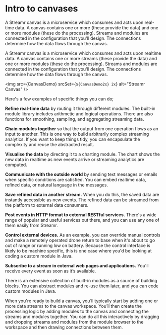 



# Intro to canvases

A Streamr canvas is a microservice which consumes and acts upon real-time data. A canvas contains one or more  (these provide the data) and one or more modules (these do the processing). Streams and modules are connected in the configuration that you'll design. The connections determine how the data flows through the canvas.

A Streamr canvas is a microservice which consumes and acts upon realtime data. A canvas contains one or more <Link to={links.docs.streams.root}>streams</Link> (these provide the data) and one or more <Link to={links.docs.moduleReference.root}>modules</Link> (these do the processing). Streams and modules are connected in the configuration that you'll design. The connections determine how the data flows through the canvas.

<img
  src={CanvasDemo}
  srcSet={`${CanvasDemo2x} 2x`}
  alt="Streamr Canvas"
/>

Here's a few examples of specific things you can do;

**Refine real-time data** by routing it through different modules. The built-in module library  includes arithmetic and logical operations. There are also functions for smoothing, sampling, and aggregating streaming data.

**Chain modules together** so that the output from one operation flows as an input to another. This is one way to build arbitrarily complex streaming analytics. If you want to keep things tidy, you can encapsulate the complexity and reuse the abstracted result.

**Visualise the data** by directing it to a charting module. The chart shows the new data in realtime as new events arrive or streaming analytics are computed.

**Communicate with the outside world** by sending text messages or emails when specific conditions are satisfied. You can embed realtime data, refined data, or natural language in the messages.

**Save refined data in another stream.** When you do this, the saved data are instantly accessible as new events. The refined data can be streamed from the platform to external data consumers.

**Post events in HTTP format to external RESTful services.** There's a wide range of popular and useful services out there, and you can use any one of them easily from Streamr.

**Control external devices.** As an example, you can override manual controls and make a remotely operated drone return to base when it's about to go out of range or running low on battery. Because the control interface is likely to be machine specific, this is one case where you'd be looking at coding a custom module in Java.

**Subscribe to a stream in external web pages and applications.** You'll receive every event as soon as it’s available.

There is an extensive <Link to={links.docs.moduleReference.root}>collection</Link> of built-in modules as a source of building blocks. You can abstract modules and re-use them later, and you can code custom modules in Java.

When you're ready to build a canvas, you’ll typically start by adding one or more data <Link to={links.docs.streams.root}>streams</Link> to the canvas workspace. You’ll then create the processing logic by adding modules to the canvas and connecting the streams and modules together. You can do all this interactively by dragging and dropping streams and modules from the module browser to the workspace and then drawing connections between them.
